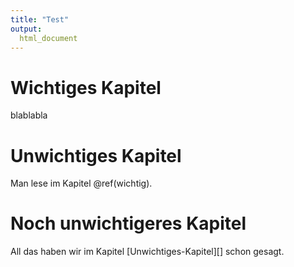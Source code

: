 ```yaml
---
title: "Test"
output: 
  html_document
---
```




# Wichtiges Kapitel {#wichtig}

blablabla

# Unwichtiges Kapitel

Man lese im Kapitel \@ref(wichtig).


# Noch unwichtigeres Kapitel

All das haben wir im Kapitel [Unwichtiges-Kapitel][] schon gesagt. 


